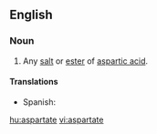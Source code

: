 ==English==

===Noun===
{{en-noun}}

# {{organic compound}} Any [[salt]] or [[ester]] of [[aspartic acid]].
====Translations====
{{trans-top|salt or ester of aspartic acid}}
*Spanish: {{t-|es|aspartato|m}}
{{trans-mid}}
{{trans-bottom}}

{{anagrams:en/aaaeprstt}}
[[hu:aspartate]]
[[vi:aspartate]]